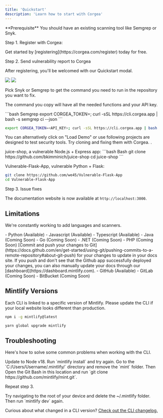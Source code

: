 ```yaml
---
title: 'Quickstart'
description: 'Learn how to start with Corgea'
---
```


<Info>
  **Prerequisite** You should have an existing scanning tool like Semgrep or Snyk. 
</Info>

Step 1. Register with Corgea:

<Tip>
 Get started by [registering](https://corgea.com/register) today for free.
</Tip>

Step 2. Send vulnerability report to Corgea

After registering, you'll be welcomed with our Quickstart modal. 


<Frame>
  <img src="/images/get-command.png" style={{ borderRadius: '0.5rem' }} />
</Frame>


<Frame>
  <img src="/images/checks-passed.png" style={{ borderRadius: '0.5rem' }} />
</Frame>


Pick Snyk or Semgrep to get the command you need to run in the repository you want to fix. 

The command you copy will have all the needed functions and your API key.


<CodeGroup>
```bash Semgrep
export CORGEA_TOKEN=<API_KEY>; curl -sSL https://cli.corgea.app | bash -s semgrep ci --json
```

```bash Snyk
export CORGEA_TOKEN=<API_KEY>; curl -sSL https://cli.corgea.app | bash -s snyk code test --json
```
</CodeGroup>


You can alternatively click on "Load Demo" or use following projects are designed to test security tools. Try cloning and fixing them with Corgea. .


<AccordionGroup>
  <Accordion title="Example vulnerable projects">
  juice-shop, a vulnerable Node.js + Express app:
  ```bash Bash
  git clone https://github.com/bkimminich/juice-shop
  cd juice-shop
  ```

  Vulnerable-Flask-App, vulnerable Python + Flask:
  ```bash Bash
  git clone https://github.com/we45/Vulnerable-Flask-App
  cd Vulnerable-Flask-App
  ```

  </Accordion>
</AccordionGroup>


Step 3. Issue fixes


The documentation website is now available at `http://localhost:3000`.



## Limitations

We're constantly working to add languages and scanners. 

<Accordion icon="message" title="Langauge Support">
- Python (Available)
- Javascript (Available)
- Typescript (Available)
- Java (Coming Soon)
- Go (Coming Soon)
- .NET (Coming Soon)
- PHP (Coming Soon)
</Accordion>
<Accordion icon="radar" title="Scanner Support">
  [Commit and push your changes to
  Git](https://docs.github.com/en/get-started/using-git/pushing-commits-to-a-remote-repository#about-git-push)
  for your changes to update in your docs site. If you push and don't see that
  the Github app successfully deployed your changes, you can also manually
  update your docs through our [dashboard](https://dashboard.mintlify.com).
</Accordion>
<Accordion icon="box" title="Repository Support">
- GitHub (Available)
- GitLab (Coming Soon)
- BitBucket (Coming Soon)
</Accordion>


## Mintlify Versions

Each CLI is linked to a specific version of Mintlify. Please update the CLI if your local website looks different than production.

<CodeGroup>

```bash npm
npm i -g mintlify@latest
```

```bash yarn
yarn global upgrade mintlify
```

</CodeGroup>

## Troubleshooting

Here's how to solve some common problems when working with the CLI.

<AccordionGroup>
  <Accordion title="Mintlify is not loading">
    Update to Node v18. Run `mintlify install` and try again.
  </Accordion>
  <Accordion title="No such file or directory on Windows">
Go to the `C:/Users/Username/.mintlify/` directory and remove the `mint`
folder. Then Open the Git Bash in this location and run `git clone
https://github.com/mintlify/mint.git`.

Repeat step 3.

  </Accordion>
  <Accordion title="Getting an unknown error">
    Try navigating to the root of your device and delete the ~/.mintlify folder.
    Then run `mintlify dev` again.
  </Accordion>
</AccordionGroup>

Curious about what changed in a CLI version? [Check out the CLI changelog.](/changelog/command-line)
